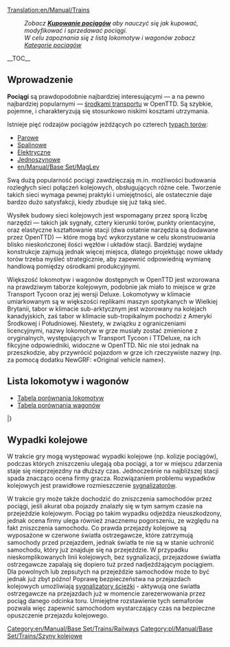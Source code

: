 [[Translation:en/Manual/Trains]]
{{pl/Spis treści}}
:''Zobacz '''[[en/Manual/Buying trains|Kupowanie pociągów]]''' aby nauczyć się jak kupować, modyfikować i sprzedawać pociągi.''
:''W celu zapoznania się z listą lokomotyw i wagonów zobacz [[:Category:pl/Manual/Base Set/Trains/Koleje|Kategorie pociągów]]''
__TOC__
==Wprowadzenie==

'''Pociągi''' są prawdopodobnie najbardziej interesującymi — a na pewno najbardziej popularnymi — [[pl/Manual/Pojazdy|środkami transportu]] w OpenTTD. Są szybkie, pojemne, i charakteryzują się stosunkowo niskimi kosztami utrzymania. 

Istnieje pięć rodzajów pociągów jeżdżących po czterech [[en/Manual/Base Set/Types of railway|typach torów]]:
* [[pl/Manual/Base Set/Tory kolejowe|Parowe]]
* [[pl/Manual/Base Set/Tory kolejowe|Spalinowe]]
* [[en/Manual/Base Set/Electrified railways|Elektryczne]]
* [[en/Manual/Base Set/Monorail|Jednoszynowe]]
* [[en/Manual/Base Set/MagLev]]

Swą dużą popularność pociągi zawdzięczają m.in. możliwości budowania rozległych sieci połączeń kolejowych, obsługujących różne cele. Tworzenie takich sieci wymaga pewnej praktyki i umiejętności, ale ostatecznie daje bardzo dużo satysfakcji, kiedy zbuduje się już taką sieć.

Wysiłek budowy sieci kolejowych jest wspomagany przez sporą liczbę narzędzi — takich jak sygnały, cztery kierunki torów, punkty orientacyjne, oraz elastyczne kształtowanie stacji (dwa ostatnie narzędzia są dodawane przez OpenTTD) — które mogą być wykorzystane w celu skonstruowania blisko nieskończonej ilości węzłów i układów stacji. Bardziej wydajne konstrukcje zajmują jednak więcej miejsca, dlatego projektując nowe układy torów trzeba myśleć strategicznie, aby zapewnić odpowiednią wymianę handlową pomiędzy ośrodkami produkcyjnymi.

Większość lokomotyw i wagonów dostępnych w OpenTTD jest wzorowana na prawdziwym taborze kolejowym, podobnie jak miało to miejsce w grze Transport Tycoon oraz jej wersji Deluxe. Lokomotywy w klimacie umiarkowanym są w większości replikami maszyn spotykanych w Wielkiej Brytanii, tabor w klimacie sub-arktycznym jest wzorowany na kolejach kanadyjskich, zaś tabor w klimacie sub-tropikalnym pochodzi z Ameryki Środkowej i Południowej. Niestety, w związku z ograniczeniami licencyjnymi, nazwy lokomotyw w grze musiały zostać zmienione z oryginalnych, występujących w Transport Tycoon i TTDeluxe, na ich fikcyjne odpowiedniki, widoczne w OpenTTD. Nic nie stoi jednak na przeszkodzie, aby przywrócić pojazdom w grze ich rzeczywiste nazwy (np. za pomocą dodatku NewGRF: «Original vehicle name»).

==Lista lokomotyw i wagonów==

* [[pl/Manual/Base Set/Trains/Porównanie lokomotyw|Tabela porównania lokomotyw]]
* [[pl/Manual/Base Set/Trains/Porównanie wagonów|Tabela porównania wagonów]]

{{en/Manual/VehicleTable/Start}}
{{en/Manual/VehicleTable/Header|Parowozy}}
{{en/Manual/VehicleTable/Row|
*[[File:en/Manual/Base Set/Trains/Kirbypaultank.png|Kirby Paul Tank Engine]] [[pl/Manual/Base Set/Trains/Kirby Paul Tank|Kirby Paul Tank]]
*[[File:en/Manual/Base Set/Trains/Chaneyjubilee.png|Chaney "Jubilee" Engine]] [[pl/Manual/Base Set/Trains/Chaney "Jubilee"|Chaney "Jubilee"]]
*[[File:en/Manual/Base Set/Trains/Ginzua4.png|Ginzu "A4" Engine]] [[pl/Manual/Base Set/Trains/Ginzu "A4"|Ginzu "A4"]]
*[[File:en/Manual/Base Set/Trains/Sh8p.png|SH "8P" Engine]] [[pl/Manual/Base Set/Trains/SH "8P"|SH "8P"]]
|
*[[File:en/Manual/Base Set/Trains/Wills280.png|Wills 2-8-0 Engine]] [[pl/Manual/Base Set/Trains/Wills 2-8-0|Wills 2-8-0]]
|
*[[File:en/Manual/Base Set/Trains/Wills280.png|Wills 2-8-0 Engine]] [[pl/Manual/Base Set/Trains/Wills 2-8-0|Wills 2-8-0]]
|
*[[File:en/Manual/Base Set/Trains/Powernautchoochoo.png|Ploddyphut Choo-Choo Engine]] [[en/Manual/Base Set/Trains/Ploddyphut Choo-Choo]]
*[[File:en/Manual/Base Set/Trains/Ploddyphutchoochoo.png|Powernaut Choo-Choo Engine]] [[en/Manual/Base Set/Trains/Powernaut Choo-Choo]]
*[[File:en/Manual/Base Set/Trains/Mightymoverchoochoo.png|Might Mover Choo-Choo Engine]] [[en/Manual/Base Set/Trains/Mightymover Choo-Choo]]
}}
{{en/Manual/VehicleTable/Header|Spalinowe}}
{{en/Manual/VehicleTable/Row|
*[[File:en/Manual/Base Set/Trains/Manleymoreldmu.png|Manley-Morel DMU Engine]] [[pl/Manual/Base Set/Trains/Manley-Morel DMU|Manley-Morel DMU]]
*[[File:en/Manual/Base Set/Trains/Shhendry25.png|SH/Hendry "25" Engine]] [[pl/Manual/Base Set/Trains/Hendry "25"|SH/Hendry "25"]]
*[[File:en/Manual/Base Set/Trains/Floss47.png|Floss "47" Engine]] [[pl/Manual/Base Set/Trains/Floss "47"|Floss "47"]]
*[[File:en/Manual/Base Set/Trains/Uu37.png|UU "37" Engine]] [[pl/Manual/Base Set/Trains/UU "37"|UU "37"]]
*[[File:en/Manual/Base Set/Trains/Sh125.png|SH "125" Engine]] [[pl/Manual/Base Set/Trains/SH "125"|SH "125"]]
*[[File:en/Manual/Base Set/Trains/Dash.png|"Dash" Engine]] [[pl/Manual/Base Set/Trains/Dash|"Dash"]]
|
*[[File:en/Manual/Base Set/Trains/Mjs250.png|MJS 250 Engine]] [[pl/Manual/Base Set/Trains/MJS250|MJS250]]
*[[File:en/Manual/Base Set/Trains/Kelling3100.png|Kelling 3100 Engine]] [[pl/Manual/Base Set/Trains/Kelling 3100|Kelling 3100]]
*[[File:en/Manual/Base Set/Trains/Cs4000.png|CS4000 Engine]] [[pl/Manual/Base Set/Trains/CS4000|CS4000]]
*[[File:en/Manual/Base Set/Trains/Cs2400.png|CS2400 Engine]] [[pl/Manual/Base Set/Trains/CS2400|CS2400]]
*[[File:en/Manual/Base Set/Trains/Mjs1000.png|MJS 1000 Engine]] [[pl/Manual/Base Set/Trains/MJS 1000|MJS 1000]]
*[[File:en/Manual/Base Set/Trains/Centennial.png|Centennial Engine]] [[pl/Manual/Base Set/Trains/Centennial|Centennial]]
*[[File:en/Manual/Base Set/Trains/Turnerturbo.png|Turner Turbo]] [[pl/Manual/Base Set/Trains/Turner Turbo|Turner Turbo]]
|
*[[File:en/Manual/Base Set/Trains/Mjs250.png|MJS 250 Engine]] [[pl/Manual/Base Set/Trains/MJS250|MJS250]]
*[[File:en/Manual/Base Set/Trains/Kelling3100.png|Kelling 3100 Engine]] [[pl/Manual/Base Set/Trains/Kelling 3100|Kelling 3100]]
*[[File:en/Manual/Base Set/Trains/Cs4000.png|CS4000 Engine]] [[pl/Manual/Base Set/Trains/CS4000|CS4000]]
*[[File:en/Manual/Base Set/Trains/Cs2400.png|CS2400 Engine]] [[pl/Manual/Base Set/Trains/CS2400|CS2400]]
*[[File:en/Manual/Base Set/Trains/Mjs1000.png|MJS 1000 Engine]] [[pl/Manual/Base Set/Trains/MJS 1000|MJS 1000]]
*[[File:en/Manual/Base Set/Trains/Centennial.png|Centennial Engine]] [[pl/Manual/Base Set/Trains/Centennial|Centennial]]
*[[File:en/Manual/Base Set/Trains/Turnerturbo.png|Turner Turbo]] [[pl/Manual/Base Set/Trains/Turner Turbo|Turner Turbo]]
|
*[[File:en/Manual/Base Set/Trains/Ploddyphutdiesel.png|Ploddyphut Diesel]] [[en/Manual/Base Set/Trains/Ploddyphut Diesel]]
*[[File:en/Manual/Base Set/Trains/Powernautdiesel.png|Powernaut Diesel]] [[en/Manual/Base Set/Trains/Powernaut Diesel]]
}}
{{en/Manual/VehicleTable/Header|Elektryczne}}
{{en/Manual/VehicleTable/Row|
*[[File:en/Manual/Base Set/Trains/Sh30.png|SH "30" Engine]] [[pl/Manual/Base Set/Trains/SH "30"|SH "30"]]
*[[File:en/Manual/Base Set/Trains/Sh40.png|SH "40" Engine]] [[pl/Manual/Base Set/Trains/SH "40"|SH "40"]]
*[[File:en/Manual/Base Set/Trains/Tim.png|"T.I.M" Engine]] [[pl/Manual/Base Set/Trains/T.I.M.|"T.I.M."]]
*[[File:en/Manual/Base Set/Trains/Asiastar.png|"Asiastar" Engine]] [[pl/Manual/Base Set/Trains/AsiaStar|"AsiaStar"]]
|
None
|
None
|
None
}}
{{en/Manual/VehicleTable/Header|Jednoszynowe}}
{{en/Manual/VehicleTable/Row|
*[[File:en/Manual/Base Set/Trains/X2001.png|X2001 Monorail Engine]] [[en/Manual/Base Set/Trains/X2001|'X2001']]
*[[File:en/Manual/Base Set/Trains/Millenniumz1.png|Milennium 'Z1' Monorail Engine]] [[en/Manual/Base Set/Trains/Millennium Z1|'Millennium Z1']]
|
*[[File:en/Manual/Base Set/Trains/X2001.png|X2001 Monorail Engine]] [[en/Manual/Base Set/Trains/X2001|'X2001']]
*[[File:en/Manual/Base Set/Trains/Millenniumz1.png|Milennium 'Z1' Monorail Engine]] [[en/Manual/Base Set/Trains/Millennium Z1|'Millennium Z1']]
|
*[[File:en/Manual/Base Set/Trains/X2001.png|X2001 Monorail Engine]] [[en/Manual/Base Set/Trains/X2001|'X2001']]
*[[File:en/Manual/Base Set/Trains/Millenniumz1.png|Milennium 'Z1' Monorail Engine]] [[en/Manual/Base Set/Trains/Millennium Z1|'Millennium Z1']]
|
*[[File:en/Manual/Base Set/Trains/Wizzowowz99.png|Wizzowow 'Z99' Monorail Engine]] [[en/Manual/Base Set/Trains/Wizzowow Z99]]
}}
{{en/Manual/VehicleTable/Header|MagLev}}
{{en/Manual/VehicleTable/Row|
*[[File:en/Manual/Base Set/Trains/Lev1leviathan.png|MagLev Engine 1: Leviathan]] [[en/Manual/Base Set/Trains/Lev1 'Leviathan']]
*[[File:en/Manual/Base Set/Trains/Lev2cyclops.png|MagLev Engine 2: Cyclops]] [[en/Manual/Base Set/Trains/Lev2 'Cyclops']]
*[[File:en/Manual/Base Set/Trains/Lev3pegasus.png|MagLev Engine 3: Pegasus]] [[en/Manual/Base Set/Trains/Lev3 'Pegasus']]
*[[File:en/Manual/Base Set/Trains/Lev4chimaerarhead.png|MagLev Engine 4: Chimaera (front)]] [[en/Manual/Base Set/Trains/Lev4 'Chimaera']]
|
*[[File:en/Manual/Base Set/Trains/Lev1leviathan.png|MagLev Engine 1: Leviathan]] [[en/Manual/Base Set/Trains/Lev1 'Leviathan']]
*[[File:en/Manual/Base Set/Trains/Lev2cyclops.png|MagLev Engine 2: Cyclops]] [[en/Manual/Base Set/Trains/Lev2 'Cyclops']]
*[[File:en/Manual/Base Set/Trains/Lev3pegasus.png|MagLev Engine 3: Pegasus]] [[en/Manual/Base Set/Trains/Lev3 'Pegasus']]
*[[File:en/Manual/Base Set/Trains/Lev4chimaerarhead.png|MagLev Engine 4: Chimaera (front)]] [[en/Manual/Base Set/Trains/Lev4 'Chimaera']]
|
*[[File:en/Manual/Base Set/Trains/Lev1leviathan.png|MagLev Engine 1: Leviathan]] [[en/Manual/Base Set/Trains/Lev1 'Leviathan']]
*[[File:en/Manual/Base Set/Trains/Lev2cyclops.png|MagLev Engine 2: Cyclops]] [[en/Manual/Base Set/Trains/Lev2 'Cyclops']]
*[[File:en/Manual/Base Set/Trains/Lev3pegasus.png|MagLev Engine 3: Pegasus]] [[en/Manual/Base Set/Trains/Lev3 'Pegasus']]
*[[File:en/Manual/Base Set/Trains/Lev4chimaerarhead.png|MagLev Engine 4: Chimaera (front)]] [[en/Manual/Base Set/Trains/Lev4 'Chimaera']]
|
*[[File:en/Manual/Base Set/Trains/Wizzowowrocketeer.png|Toyland Wizzowow Rocketeer]] [[en/Manual/Base Set/Trains/Wizzowow Rocketeer]]
}}
{{en/Manual/VehicleTable/Header|Wagony}}
{{en/Manual/VehicleTable/Row|
*[[File:en/Manual/Base Set/Trains/Passengercarriage.png|Standard Passenger Carriage]] [[pl/Manual/Base Set/Trains/Przewóz pasażerski|Passenger Carriage]]
*[[File:en/Manual/Base Set/Trains/Mailvan.png|Standard Mail Van]] [[pl/Manual/Base Set/Trains/Wagon pocztowy|Mail Van]]
*[[File:en/Manual/Base Set/Trains/Coaltruck.png|Standard Coal Truck]] [[pl/Manual/Base Set/Trains/Wagon na węgiel|Coal Truck]]
*[[File:en/Manual/Base Set/Trains/Oiltanker.png|Standard Oil Tanker]] [[pl/Manual/Base Set/Trains/Cysterna na ropę|Oil Tanker]]
*[[File:en/Manual/Base Set/Trains/Livestockvan.png|Standard Livestock Van]] [[pl/Manual/Base Set/Trains/Wagon na żywiec|Livestock Van]]
*[[File:en/Manual/Base Set/Trains/Goodsvan.png|Standard Goods Van]] [[pl/Manual/Base Set/Trains/Wagon towarowy|Goods Van]]
*[[File:en/Manual/Base Set/Trains/Grainhopper.png|Standard Grain Hopper]] [[pl/Manual/Base Set/Trains/Wagon na ziarno|Grain Hopper]]
*[[File:en/Manual/Base Set/Trains/Woodtruck.png|Standard Wood Truck]] [[pl/Manual/Base Set/Trains/Wagon na drewno|Wood Truck]]
*[[File:en/Manual/Base Set/Trains/Ironorehopper.png|Standard Iron Ore Hopper]] [[pl/Manual/Base Set/Trains/Wagon na rudę żelaza|Iron Ore Hopper]]
*[[File:en/Manual/Base Set/Trains/Steeltruck.png|Standard Steel Truck]] [[pl/Manual/Base Set/Trains/Wagon na stal|Steel Truck]]
*[[File:en/Manual/Base Set/Trains/Armouredvan.png|Standard Armoured Van]] [[pl/Manual/Base Set/Trains/Wagon opancerzony|Armoured Van]]
|
*[[File:en/Manual/Base Set/Trains/Passengercarriagex.png|Tropical and Sub-arctic Passenger Carriage]] [[pl/Manual/Base Set/Trains/Przewóz pasażerski|Passenger Carriage]]
*[[File:en/Manual/Base Set/Trains/Mailvan.png|Standard Mail Van]] [[pl/Manual/Base Set/Trains/Wagon pocztowy|Mail Van]]
*[[File:en/Manual/Base Set/Trains/Coaltruck.png|Standard Coal Truck]] [[pl/Manual/Base Set/Trains/Wagon na węgiel|Coal Truck]]
*[[File:en/Manual/Base Set/Trains/Oiltanker.png|Standard Oil Tanker]] [[pl/Manual/Base Set/Trains/Cysterna na ropę|Oil Tanker]]
*[[File:en/Manual/Base Set/Trains/Livestockvan.png|Standard Livestock Van]] [[pl/Manual/Base Set/Trains/Wagon na żywiec|Livestock Van]]
*[[File:en/Manual/Base Set/Trains/Goodsvan.png|Standard Goods Van]] [[pl/Manual/Base Set/Trains/Wagon towarowy|Goods Van]]
*[[File:en/Manual/Base Set/Trains/Grainhopper.png|Standard Grain Hopper]] [[pl/Manual/Base Set/Trains/Wagon na ziarno|Grain Hopper]]
*[[File:en/Manual/Base Set/Trains/Woodtruck.png|Standard Wood Truck]] [[pl/Manual/Base Set/Trains/Wagon na drewno|Wood Truck]]
*[[File:en/Manual/Base Set/Trains/Armouredvan.png|Standard Armoured Van]] [[pl/Manual/Base Set/Trains/Wagon opancerzony|Armoured Van]]
*[[File:en/Manual/Base Set/Trains/Foodvan.png|Tropical and Sub-arctic Food Van]] [[pl/Manual/Base Set/Trains/Wagon na żywność|Food Van]]
*[[File:en/Manual/Base Set/Trains/Papertruck.png|Tropical and Sub-arctic Paper Truck]] [[pl/Manual/Base Set/Trains/Wagon na papier|Paper Truck]]
|
*[[File:en/Manual/Base Set/Trains/Passengercarriagex.png|Tropical and Sub-arctic Passenger Carriage]] [[pl/Manual/Base Set/Trains/Przewóz pasażerski|Passenger Carriage]]
*[[File:en/Manual/Base Set/Trains/Mailvan.png|Standard Mail Van]] [[pl/Manual/Base Set/Trains/Wagon pocztowy|Mail Van]]
*[[File:en/Manual/Base Set/Trains/Oiltanker.png|Standard Oil Tanker]] [[pl/Manual/Base Set/Trains/Cysterna na ropę|Oil Tanker]]
*[[File:en/Manual/Base Set/Trains/Goodsvan.png|Standard Goods Van]] [[pl/Manual/Base Set/Trains/Wagon towarowy|Goods Van]]
*[[File:en/Manual/Base Set/Trains/Grainhopper.png|Standard Grain Hopper]] [[pl/Manual/Base Set/Trains/Wagon na ziarno|Grain Hopper]]
*[[File:en/Manual/Base Set/Trains/Woodtruck.png|Standard Wood Truck]] [[pl/Manual/Base Set/Trains/Wagon na drewno|Wood Truck]]
*[[File:en/Manual/Base Set/Trains/Armouredvan.png|Standard Armoured Van]] [[pl/Manual/Base Set/Trains/Wagon opancerzony|Armoured Van]]
*[[File:en/Manual/Base Set/Trains/Foodvan.png|Tropical and Sub-arctic Food Van]] [[pl/Manual/Base Set/Trains/Wagon na żywność|Food Van]]
*[[File:en/Manual/Base Set/Trains/Copperorehopper.png|Tropical Copper Ore Hopper]] [[pl/Manual/Base Set/Trains/Wagon na rudę miedzi|Copper Ore Hopper]]
*[[File:en/Manual/Base Set/Trains/Watertanker.png|Tropical Water Tanker]] [[pl/Manual/Base Set/Trains/Cysterna na wodę|Water Tanker]]
*[[File:en/Manual/Base Set/Trains/Fruittruck.png|Tropical Fruit Truck]] [[pl/Manual/Base Set/Trains/Wagon na owoce|Fruit Truck]]
*[[File:en/Manual/Base Set/Trains/Rubbertruck.png|Tropcial Rubber Truck]] [[pl/Manual/Base Set/Trains/Wagon na kauczuk|Rubber Truck]]
|
*[[File:en/Manual/Base Set/Trains/Passengercarriagetoyland.png|Standard Passenger Carriage]] [[en/Manual/Base Set/Trains/Passenger Carriage]]
*[[File:en/Manual/Base Set/Trains/Mailvanx.png|Standard Mail Van]] [[en/Manual/Base Set/Trains/Mail Van]]
*[[File:en/Manual/Base Set/Trains/Sugartruck.png|Toyland Sugar Truck]] [[en/Manual/Base Set/Trains/Sugar Truck]]
*[[File:en/Manual/Base Set/Trains/Candyflosshopper.png|Toyland Candyfloss Hopper]] [[en/Manual/Base Set/Trains/Candyfloss Hopper]]
*[[File:en/Manual/Base Set/Trains/Toffeehopper.png|Toyland Toffee Hopper]] [[en/Manual/Base Set/Trains/Toffee Hopper]]
*[[File:en/Manual/Base Set/Trains/Bubblevan.png|Toyland Bubble Van]] [[en/Manual/Base Set/Trains/Bubble Van]]
*[[File:en/Manual/Base Set/Trains/Colatanker.png|Toyland Cola Tanker]] [[en/Manual/Base Set/Trains/Cola Tanker]]
*[[File:en/Manual/Base Set/Trains/Sweetvan.png|Toyland Sweet Van]] [[en/Manual/Base Set/Trains/Sweet Van]]
*[[File:en/Manual/Base Set/Trains/Toyvan.png|Toyland Toy Van]] [[en/Manual/Base Set/Trains/Toy Van]]
*[[File:en/Manual/Base Set/Trains/Batterytruck.png|Toyland Battery Truck]] [[en/Manual/Base Set/Trains/Battery Truck]]
*[[File:en/Manual/Base Set/Trains/Fuzzydrinktruck.png|Toyland Fuzzy Drink Truck]] [[en/Manual/Base Set/Trains/Fizzy Drink Truck]]
*[[File:en/Manual/Base Set/Trains/Plastictruck.png|Toyland Plastic Truck]] [[en/Manual/Base Set/Trains/Plastic Truck]]
}}
|}

==Wypadki kolejowe==
W trakcie gry mogą występować wypadki kolejowe (np. kolizje pociągów), podczas których zniszczeniu ulegają oba pociągi, a tor w miejscu zdarzenia staje się nieprzejezdny na dłuższy czas. Jednocześnie na najbliższej stacji spada znacząco ocena firmy gracza. Rozwiązaniem problemu wypadków kolejowych jest prawidłowe rozmieszczenie [[pl/Manual/Sygnalizacja|sygnalizatorów]].

W trakcie gry może także dochodzić do zniszczenia samochodów przez pociągi, jeśli akurat oba pojazdy znalazły się w tym samym czasie na przejeździe kolejowym. Pociąg po takim wypadku odjeżdża nieuszkodzony, jednak ocena firmy ulega również znacznemu pogorszeniu, ze względu na fakt zniszczenia samochodu. Co prawda przejazdy kolejowe są wyposażone w czerwone światła ostrzegawcze, które zatrzymują samochody przed przejazdem, jednak światła te nie są w stanie uchronić samochodu, który już znajduje się na przejeździe. W przypadku nieskomplikowanych linii kolejowych, bez sygnalizacji, przejazdowe światła ostrzegawcze zapalają się dopiero tuż przed nadjeżdżającym pociągiem. Dla powolnych lub zepsutych na przejeździe samochodów może to być jednak już zbyt późno! Poprawę bezpieczeństwa na przejazdach kolejowych umożliwiają [[pl/Manual/Sygnalizacja#path-signals|sygnalizatory ścieżki]] - aktywują one światła ostrzegawcze na przejazdach już w momencie zarezerwowania przez pociąg danego odcinka toru. Umiejętne rozstawienie tych semaforów pozwala więc zapewnić samochodom wystarczający czas na bezpieczne opuszczenie przejazdu kolejowego.

[[Category:en/Manual/Base Set/Trains/Railways]][[Category:pl/Manual/Base Set/Trains/Szyny kolejowe]]